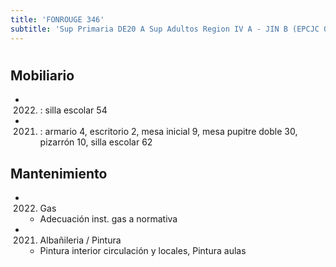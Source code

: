 ```yaml
---
title: 'FONROUGE 346'
subtitle: 'Sup Primaria DE20 A Sup Adultos Region IV A - JIN B (EPCJC 08/20°) [S] - EPC N° 08 DR. DALMACIO VELEZ SARSFIELD'
---
```


#


## Mobiliario

*  (2022) : silla escolar 54 

*  (2021) : armario 4, escritorio 2, mesa inicial 9, mesa pupitre doble 30, pizarrón 10, silla escolar 62 





## Mantenimiento

*  (2022) Gas 
    + Adecuación inst. gas a normativa

*  (2021) Albañileria / Pintura 
    + Pintura interior circulación y locales, Pintura aulas



